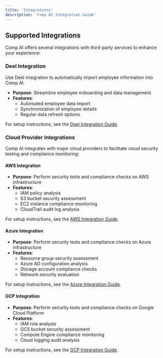 ```yaml
---
title: 'Integrations'
description: 'Comp AI Integration Guide'
---
```


## Supported Integrations

Comp AI offers several integrations with third-party services to enhance your experience:

### Deel Integration

Use Deel integration to automatically import employee information into Comp AI.

- **Purpose**: Streamline employee onboarding and data management
- **Features**:
  - Automated employee data import
  - Synchronization of employee details
  - Regular data refresh options

For setup instructions, see the [Deel Integration Guide](/integrations/deel).

### Cloud Provider Integrations

Comp AI integrates with major cloud providers to facilitate cloud security testing and compliance monitoring:

#### AWS Integration

- **Purpose**: Perform security tests and compliance checks on AWS infrastructure
- **Features**:
  - IAM policy analysis
  - S3 bucket security assessment
  - EC2 instance compliance monitoring
  - CloudTrail audit log analysis

For setup instructions, see the [AWS Integration Guide](/integrations/aws).

#### Azure Integration

- **Purpose**: Perform security tests and compliance checks on Azure infrastructure
- **Features**:
  - Resource group security assessment
  - Azure AD configuration analysis
  - Storage account compliance checks
  - Network security evaluation

For setup instructions, see the [Azure Integration Guide](/integrations/azure).

#### GCP Integration

- **Purpose**: Perform security tests and compliance checks on Google Cloud Platform
- **Features**:
  - IAM role analysis
  - GCS bucket security assessment
  - Compute Engine compliance monitoring
  - Cloud logging audit analysis

For setup instructions, see the [GCP Integration Guide](/integrations/gcp).
